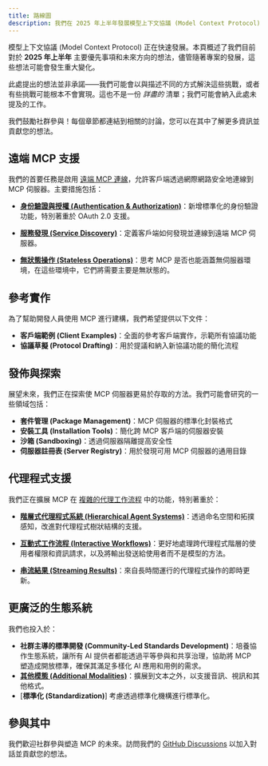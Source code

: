 ```yaml
---
title: 路線圖
description: 我們在 2025 年上半年發展模型上下文協議 (Model Context Protocol) 的計畫
---
```


模型上下文協議 (Model Context Protocol) 正在快速發展。本頁概述了我們目前對於 **2025 年上半年** 主要優先事項和未來方向的想法，儘管隨著專案的發展，這些想法可能會發生重大變化。

<Note>此處提出的想法並非承諾——我們可能會以與描述不同的方式解決這些挑戰，或者有些挑戰可能根本不會實現。這也不是一份 _詳盡的_ 清單；我們可能會納入此處未提及的工作。</Note>

我們鼓勵社群參與！每個章節都連結到相關的討論，您可以在其中了解更多資訊並貢獻您的想法。

## 遠端 MCP 支援

我們的首要任務是啟用 [遠端 MCP 連線](https://github.com/modelcontextprotocol/specification/discussions/102)，允許客戶端透過網際網路安全地連線到 MCP 伺服器。主要措施包括：

- [**身份驗證與授權 (Authentication & Authorization)**](https://github.com/modelcontextprotocol/specification/discussions/64)：新增標準化的身份驗證功能，特別著重於 OAuth 2.0 支援。

- [**服務發現 (Service Discovery)**](https://github.com/modelcontextprotocol/specification/discussions/69)：定義客戶端如何發現並連線到遠端 MCP 伺服器。

- [**無狀態操作 (Stateless Operations)**](https://github.com/modelcontextprotocol/specification/discussions/102)：思考 MCP 是否也能涵蓋無伺服器環境，在這些環境中，它們將需要主要是無狀態的。

## 參考實作

為了幫助開發人員使用 MCP 進行建構，我們希望提供以下文件：

- **客戶端範例 (Client Examples)**：全面的參考客戶端實作，示範所有協議功能
- **協議草擬 (Protocol Drafting)**：用於提議和納入新協議功能的簡化流程

## 發佈與探索

展望未來，我們正在探索使 MCP 伺服器更易於存取的方法。我們可能會研究的一些領域包括：

- **套件管理 (Package Management)**：MCP 伺服器的標準化封裝格式
- **安裝工具 (Installation Tools)**：簡化跨 MCP 客戶端的伺服器安裝
- **沙箱 (Sandboxing)**：透過伺服器隔離提高安全性
- **伺服器註冊表 (Server Registry)**：用於發現可用 MCP 伺服器的通用目錄

## 代理程式支援

我們正在擴展 MCP 在 [複雜的代理工作流程](https://github.com/modelcontextprotocol/specification/discussions/111) 中的功能，特別著重於：

- [**階層式代理程式系統 (Hierarchical Agent Systems)**](https://github.com/modelcontextprotocol/specification/discussions/94)：透過命名空間和拓撲感知，改進對代理程式樹狀結構的支援。

- [**互動式工作流程 (Interactive Workflows)**](https://github.com/modelcontextprotocol/specification/issues/97)：更好地處理跨代理程式階層的使用者權限和資訊請求，以及將輸出發送給使用者而不是模型的方法。

- [**串流結果 (Streaming Results)**](https://github.com/modelcontextprotocol/specification/issues/117)：來自長時間運行的代理程式操作的即時更新。

## 更廣泛的生態系統

我們也投入於：

- **社群主導的標準開發 (Community-Led Standards Development)**：培養協作生態系統，讓所有 AI 提供者都能透過平等參與和共享治理，協助將 MCP 塑造成開放標準，確保其滿足多樣化 AI 應用和用例的需求。
- [**其他模態 (Additional Modalities)**](https://github.com/modelcontextprotocol/specification/discussions/88)：擴展到文本之外，以支援音訊、視訊和其他格式。
- [**標準化 (Standardization)**] 考慮透過標準化機構進行標準化。

## 參與其中

我們歡迎社群參與塑造 MCP 的未來。訪問我們的 [GitHub Discussions](https://github.com/orgs/modelcontextprotocol/discussions) 以加入對話並貢獻您的想法。